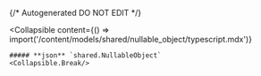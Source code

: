 {/* Autogenerated DO NOT EDIT  */}

<Collapsible
    content={() => import('/content/models/shared/nullable_object/typescript.mdx')}
>
    ##### **json** `shared.NullableObject`
    <Collapsible.Break/>
</Collapsible>

